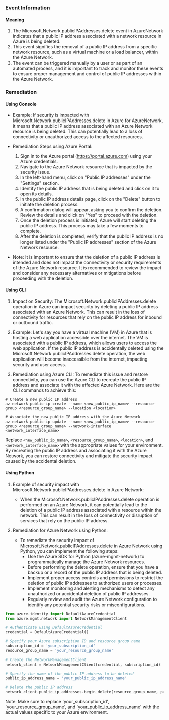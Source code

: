 
### Event Information

#### Meaning

1. The Microsoft.Network.publicIPAddresses.delete event in AzureNetwork indicates that a public IP address associated with a network resource in Azure is being deleted.
2. This event signifies the removal of a public IP address from a specific network resource, such as a virtual machine or a load balancer, within the Azure Network.
3. The event can be triggered manually by a user or as part of an automated process, and it is important to track and monitor these events to ensure proper management and control of public IP addresses within the Azure Network.

### Remediation

#### Using Console

- Example: If security is impacted with Microsoft.Network.publicIPAddresses.delete in Azure for AzureNetwork, it means that a public IP address associated with an Azure Network resource is being deleted. This can potentially lead to a loss of connectivity or unauthorized access to the affected resources.

- Remediation Steps using Azure Portal:
  1. Sign in to the Azure portal (https://portal.azure.com) using your Azure credentials.
  2. Navigate to the Azure Network resource that is impacted by the security issue.
  3. In the left-hand menu, click on "Public IP addresses" under the "Settings" section.
  4. Identify the public IP address that is being deleted and click on it to open its details.
  5. In the public IP address details page, click on the "Delete" button to initiate the deletion process.
  6. A confirmation dialog will appear, asking you to confirm the deletion. Review the details and click on "Yes" to proceed with the deletion.
  7. Once the deletion process is initiated, Azure will start deleting the public IP address. This process may take a few moments to complete.
  8. After the deletion is completed, verify that the public IP address is no longer listed under the "Public IP addresses" section of the Azure Network resource.

- Note: It is important to ensure that the deletion of a public IP address is intended and does not impact the connectivity or security requirements of the Azure Network resource. It is recommended to review the impact and consider any necessary alternatives or mitigations before proceeding with the deletion.

#### Using CLI

1. Impact on Security: The Microsoft.Network.publicIPAddresses.delete operation in Azure can impact security by deleting a public IP address associated with an Azure Network. This can result in the loss of connectivity for resources that rely on the public IP address for inbound or outbound traffic.

2. Example: Let's say you have a virtual machine (VM) in Azure that is hosting a web application accessible over the internet. The VM is associated with a public IP address, which allows users to access the web application. If the public IP address is accidentally deleted using the Microsoft.Network.publicIPAddresses.delete operation, the web application will become inaccessible from the internet, impacting security and user access.

3. Remediation using Azure CLI: To remediate this issue and restore connectivity, you can use the Azure CLI to recreate the public IP address and associate it with the affected Azure Network. Here are the CLI commands to achieve this:

```
# Create a new public IP address
az network public-ip create --name <new_public_ip_name> --resource-group <resource_group_name> --location <location>

# Associate the new public IP address with the Azure Network
az network public-ip update --name <new_public_ip_name> --resource-group <resource_group_name> --network-interface <network_interface_name>
```

Replace `<new_public_ip_name>`, `<resource_group_name>`, `<location>`, and `<network_interface_name>` with the appropriate values for your environment. By recreating the public IP address and associating it with the Azure Network, you can restore connectivity and mitigate the security impact caused by the accidental deletion.

#### Using Python

1. Example of security impact with Microsoft.Network.publicIPAddresses.delete in Azure Network:
   - When the Microsoft.Network.publicIPAddresses.delete operation is performed on an Azure Network, it can potentially lead to the deletion of a public IP address associated with a resource within the network. This can result in the loss of connectivity or disruption of services that rely on the public IP address.

2. Remediation for Azure Network using Python:
   - To remediate the security impact of Microsoft.Network.publicIPAddresses.delete in Azure Network using Python, you can implement the following steps:
     - Use the Azure SDK for Python (azure-mgmt-network) to programmatically manage the Azure Network resources.
     - Before performing the delete operation, ensure that you have a backup or a record of the public IP address that is being deleted.
     - Implement proper access controls and permissions to restrict the deletion of public IP addresses to authorized users or processes.
     - Implement monitoring and alerting mechanisms to detect any unauthorized or accidental deletion of public IP addresses.
     - Regularly review and audit the Azure Network configuration to identify any potential security risks or misconfigurations.

```python
from azure.identity import DefaultAzureCredential
from azure.mgmt.network import NetworkManagementClient

# Authenticate using DefaultAzureCredential
credential = DefaultAzureCredential()

# Specify your Azure subscription ID and resource group name
subscription_id = 'your_subscription_id'
resource_group_name = 'your_resource_group_name'

# Create the NetworkManagementClient
network_client = NetworkManagementClient(credential, subscription_id)

# Specify the name of the public IP address to be deleted
public_ip_address_name = 'your_public_ip_address_name'

# Delete the public IP address
network_client.public_ip_addresses.begin_delete(resource_group_name, public_ip_address_name)
```

Note: Make sure to replace 'your_subscription_id', 'your_resource_group_name', and 'your_public_ip_address_name' with the actual values specific to your Azure environment.

